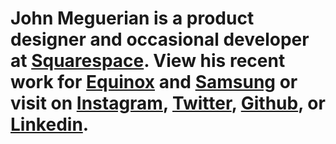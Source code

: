 # John Meguerian is a product designer and occasional developer at [Squarespace](https://squarespace.com). View his recent work for [Equinox](/project/equinox) and [Samsung](/project/samsung) or visit on [Instagram](https://instagram.com/jmegs_), [Twitter](https://twitter.com/jmegs), [Github](https://github.com/jmegs), or [Linkedin](https://linkedin.com/in/johnmeguerian).
